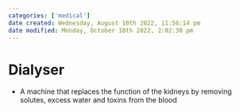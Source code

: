 ```yaml
---
categories: ['medical']
date created: Wednesday, August 10th 2022, 11:56:14 pm
date modified: Monday, October 10th 2022, 2:02:30 pm
---
```


# Dialyser
- A machine that replaces the function of the kidneys by removing solutes, excess water and toxins from the blood



